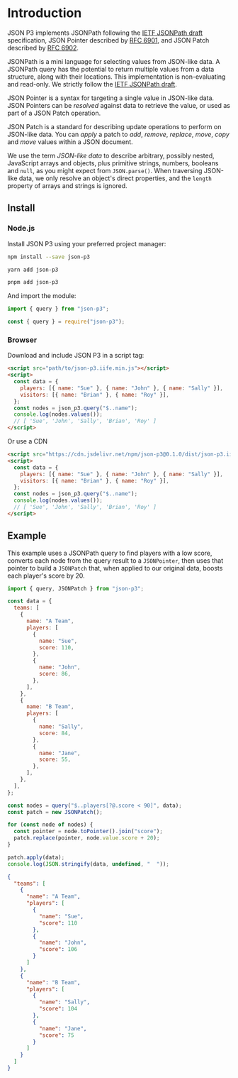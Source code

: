 
# Introduction

JSON P3 implements JSONPath following the [IETF JSONPath draft](https://datatracker.ietf.org/doc/html/draft-ietf-jsonpath-base-20) specification, JSON Pointer described by [RFC 6901](https://datatracker.ietf.org/doc/html/rfc6901), and JSON Patch described by [RFC 6902](https://datatracker.ietf.org/doc/html/rfc6902).

JSONPath is a mini language for selecting values from JSON-like data. A JSONPath query has the potential to return multiple values from a data structure, along with their locations. This implementation is non-evaluating and read-only. We strictly follow the [IETF JSONPath draft](https://datatracker.ietf.org/doc/html/draft-ietf-jsonpath-base-20).

JSON Pointer is a syntax for targeting a single value in JSON-like data. JSON Pointers can be _resolved_ against data to retrieve the value, or used as part of a JSON Patch operation.

JSON Patch is a standard for describing update operations to perform on JSON-like data. You can _apply_ a patch to _add_, _remove_, _replace_, _move_, _copy_ and _move_ values within a JSON document.

We use the term _JSON-like data_ to describe arbitrary, possibly nested, JavaScript arrays and objects, plus primitive strings, numbers, booleans and `null`, as you might expect from `JSON.parse()`. When traversing JSON-like data, we only resolve an object's direct properties, and the `length` property of arrays and strings is ignored.

## Install

### Node.js

Install JSON P3 using your preferred project manager:

<Tabs groupId="js-package">
<TabItem value="npm" label="npm">

```bash
npm install --save json-p3
```

</TabItem>
<TabItem value="yarn" label="yarn">

```bash
yarn add json-p3
```

</TabItem>
<TabItem value="pnpm" label="pnpm">

```bash
pnpm add json-p3
```

</TabItem>
</Tabs>

And import the module:

<Tabs groupId="js-modules">
<TabItem value="esm" label="ESM">

```js
import { query } from "json-p3";
```

</TabItem>
<TabItem value="cjs" label="CJS">

```js
const { query } = require("json-p3");
```

</TabItem>
</Tabs>

### Browser

Download and include JSON P3 in a script tag:

```html
<script src="path/to/json-p3.iife.min.js"></script>
<script>
  const data = {
    players: [{ name: "Sue" }, { name: "John" }, { name: "Sally" }],
    visitors: [{ name: "Brian" }, { name: "Roy" }],
  };
  const nodes = json_p3.query("$..name");
  console.log(nodes.values());
  // [ 'Sue', 'John', 'Sally', 'Brian', 'Roy' ]
</script>
```

Or use a CDN

```html
<script src="https://cdn.jsdelivr.net/npm/json-p3@0.1.0/dist/json-p3.iife.min.js"></script>
<script>
  const data = {
    players: [{ name: "Sue" }, { name: "John" }, { name: "Sally" }],
    visitors: [{ name: "Brian" }, { name: "Roy" }],
  };
  const nodes = json_p3.query("$..name");
  console.log(nodes.values());
  // [ 'Sue', 'John', 'Sally', 'Brian', 'Roy' ]
</script>
```

## Example

This example uses a JSONPath query to find players with a low score, converts each node from the query result to a `JSONPointer`, then uses that pointer to build a `JSONPatch` that, when applied to our original data, boosts each player's score by 20.

```javascript
import { query, JSONPatch } from "json-p3";

const data = {
  teams: [
    {
      name: "A Team",
      players: [
        {
          name: "Sue",
          score: 110,
        },
        {
          name: "John",
          score: 86,
        },
      ],
    },
    {
      name: "B Team",
      players: [
        {
          name: "Sally",
          score: 84,
        },
        {
          name: "Jane",
          score: 55,
        },
      ],
    },
  ],
};

const nodes = query("$..players[?@.score < 90]", data);
const patch = new JSONPatch();

for (const node of nodes) {
  const pointer = node.toPointer().join("score");
  patch.replace(pointer, node.value.score + 20);
}

patch.apply(data);
console.log(JSON.stringify(data, undefined, "  "));
```

```json title="output"
{
  "teams": [
    {
      "name": "A Team",
      "players": [
        {
          "name": "Sue",
          "score": 110
        },
        {
          "name": "John",
          "score": 106
        }
      ]
    },
    {
      "name": "B Team",
      "players": [
        {
          "name": "Sally",
          "score": 104
        },
        {
          "name": "Jane",
          "score": 75
        }
      ]
    }
  ]
}
```
